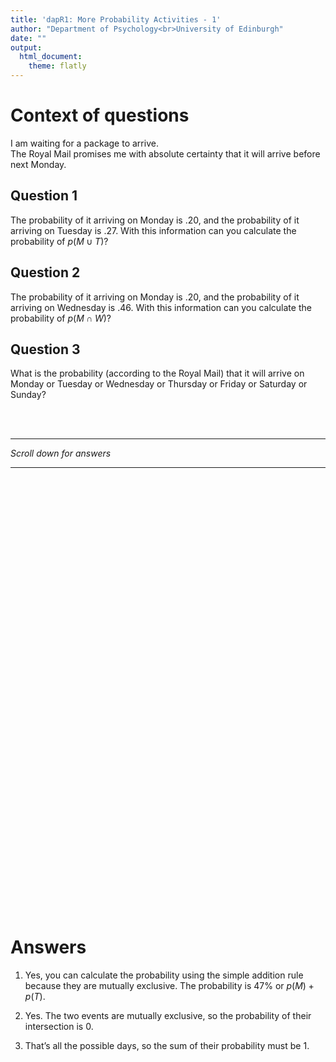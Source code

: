 ```yaml
---
title: 'dapR1: More Probability Activities - 1'
author: "Department of Psychology<br>University of Edinburgh"
date: ""
output:
  html_document:
    theme: flatly
---
```


# Context of questions  

I am waiting for a package to arrive.  
The Royal Mail promises me with absolute certainty that it will arrive before next Monday.  

## Question 1

The probability of it arriving on Monday is .20, and the probability of it arriving on Tuesday is .27. With this information can you calculate the probability of $p(M \cup T)$? 

## Question 2

The probability of it arriving on Monday is .20, and the probability of it arriving on Wednesday is .46. With this information can you calculate the probability of $p(M \cap W)$? 

## Question 3

What is the probability (according to the Royal Mail) that it will arrive on Monday or Tuesday or Wednesday or Thursday or Friday or Saturday or Sunday? 



<br>
<br>

---  

*Scroll down for answers*  
  
---

<div style="margin-bottom:750px;">

</div>


# Answers

1. Yes, you can calculate the probability using the simple addition rule because they are mutually exclusive. The probability is 47% or $p(M) + p(T)$.  

2. Yes. The two events are mutually exclusive, so the probability of their intersection is 0. 

3. That's all the possible days, so the sum of their probability must be 1.  


